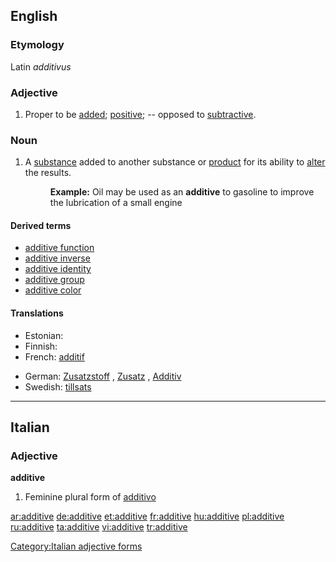 ==English==

===Etymology===
Latin ''additivus''

===Adjective===
{{en-adj}}

# {{mathematics}} Proper to be [[add]]ed; [[positive]]; -- opposed to [[subtractive]].

===Noun===
{{en-noun}}

# A [[substance]] added to another substance or [[product]] for its ability to [[alter]] the results.
#: '''Example:''' Oil may be used as an '''additive''' to gasoline to improve the lubrication of a small engine

====Derived terms====
* [[additive function]]
* [[additive inverse]]
* [[additive identity]]
* [[additive group]]
* [[additive color]]

====Translations====
{{top}}
* Estonian: {{t|et|lisaaine}}
* Finnish: {{t-|fi|lisäaine}}
* French: [[additif]]
{{mid}}
* German: [[Zusatzstoff]] {{m}}, [[Zusatz]] {{m}}, [[Additiv]] {{n}}
* Swedish: [[tillsats]] {{c}}
{{bottom}}

----

==Italian==

===Adjective===
'''additive''' {{f}}

# Feminine plural form of [[additivo]]

[[Category:Italian adjective forms]]

[[ar:additive]]
[[de:additive]]
[[et:additive]]
[[fr:additive]]
[[hu:additive]]
[[pl:additive]]
[[ru:additive]]
[[ta:additive]]
[[vi:additive]]
[[tr:additive]]
